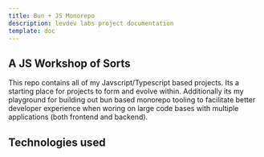 ```yaml
---
title: Bun + JS Monorepo
description: levdev labs project documentation
template: doc
---
```



## A JS Workshop of Sorts

This repo contains all of my Javscript/Typescript based projects. Its a starting place for projects to form and evolve within. Additionally its my playground for building out bun based monorepo tooling to facilitate better developer experience when woring on large code bases with multiple applications (both frontend and backend).

## Technologies used

